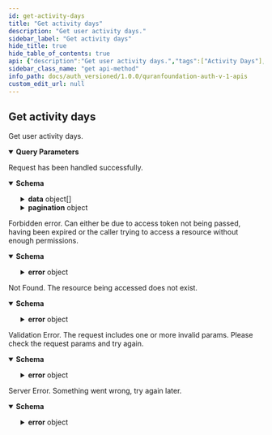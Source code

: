 ```yaml
---
id: get-activity-days
title: "Get activity days"
description: "Get user activity days."
sidebar_label: "Get activity days"
hide_title: true
hide_table_of_contents: true
api: {"description":"Get user activity days.","tags":["Activity Days"],"parameters":[{"in":"query","name":"from","schema":{"type":"string","pattern":"^\\d{4}-\\d{2}-\\d{2}$","description":"The start date of the activity days","example":"2023-09-01"},"description":"The start date of the activity days"},{"in":"query","name":"to","schema":{"type":"string","pattern":"^\\d{4}-\\d{2}-\\d{2}$","description":"The last date of the activity days","example":"2023-09-31"},"description":"The last date of the activity days"},{"in":"query","name":"dateOrderBy","schema":{"type":"string","enum":["asc","desc"],"description":"Order by activity day's date","example":"desc","default":"desc"},"description":"Order by activity day's date"},{"in":"query","name":"type","schema":{"type":"string","enum":["QURAN"],"description":"The type of the activity day","example":"QURAN"},"description":"The type of the activity day"},{"in":"query","name":"last","schema":{"type":"integer","minimum":1,"maximum":20,"description":"The number of items to be fetched. Should be used together with `before`","example":10},"description":"The number of items to be fetched. Should be used together with `before`"},{"in":"query","name":"first","schema":{"type":"integer","minimum":1,"maximum":20,"oneOf":[{"type":"integer"}],"description":"The number of items to be fetched.","example":10},"description":"The number of items to be fetched."},{"in":"query","name":"after","schema":{"type":"string","oneOf":[{"type":"string"}],"description":"The cursor after which you want to get the next page of items. Should be used together with `first`","example":"clpw2xfuh0000ydof0baqd1cs"},"description":"The cursor after which you want to get the next page of items. Should be used together with `first`"},{"in":"query","name":"before","schema":{"type":"string","oneOf":[{"type":"string"}],"description":"The cursor before which the previous page of items will be fetched. Should be used together with `last`","example":"clpw2xfui0001ydof4ywj9zjb"},"description":"The cursor before which the previous page of items will be fetched. Should be used together with `last`"}],"responses":{"200":{"description":"Request has been handled successfully.","content":{"application/json":{"schema":{"type":"object","properties":{"success":{"type":"boolean","example":true},"data":{"type":"array","items":{"type":"object","properties":{"id":{"type":"string","description":"The id of the activity day.","example":"clpw2xfwt0004ydofbrap6bt2"},"date":{"type":"string","pattern":"^\\d{4}-\\d{2}-\\d{2}$","description":"The date of the activity day.","example":"2023-09-31"},"progress":{"type":"number","format":"float","minimum":0,"maximum":1,"description":"The progress of the reading goal of that activity day (if the user has a reading goal on that day).","example":0.695},"type":{"type":"string","enum":["QURAN"],"description":"The type of the activity day","example":"QURAN"},"ranges":{"oneOf":[{"type":"array","items":{"type":"string","pattern":"^(\\d+:\\d+-\\d+:\\d+(?:,\\d+:\\d+-\\d+:\\d+)*)$","description":"a comma separated string of Ayah ranges e.g. 1:1-1:2","example":"1:1-1:2"}}],"description":"The ranges read on that day (will be included only when the type is QURAN)","example":["1:1-1:2"]},"pagesRead":{"oneOf":[{"type":"number","format":"float"}],"description":"The number of pages read on that day (will be included only when the type is QURAN)","example":1.637041020126048},"secondsRead":{"oneOf":[{"type":"integer"}],"description":"The number of seconds spent reading on that day (will be included only when the type is QURAN)","example":417},"versesRead":{"oneOf":[{"type":"integer"}],"description":"The number of Ayahs read on that day (will be included only when the type is QURAN)","example":24},"manuallyAddedSeconds":{"oneOf":[{"type":"integer"}],"description":"The number of seconds spent reading that was manually input by the user and not auto-tracked (will be included only when the type is QURAN)","example":24},"dailyTargetPages":{"oneOf":[{"type":"number","format":"float"}],"description":"The number of pages user should read on that day to meet their goal's target if a goal was set (will be included only when the type is QURAN)","example":1.637041020126048},"dailyTargetSeconds":{"oneOf":[{"type":"integer"}],"description":"The number of seconds user should read on that day to meet their goal's target if a goal was set (will be included only when the type is QURAN)","example":5},"dailyTargetRanges":{"oneOf":[{"type":"array","items":{"type":"string","pattern":"^(\\d+:\\d+-\\d+:\\d+(?:,\\d+:\\d+-\\d+:\\d+)*)$","description":"a comma separated string of Ayah ranges e.g. 1:1-1:2","example":"1:1-1:2"}}],"description":"The range of Ayahs user should read on that day to meet their goal's target if a goal was set (will be included only when the type is QURAN)","example":["1:1-1:2"]},"remainingDailyTargetRanges":{"oneOf":[{"type":"array","items":{"type":"string","pattern":"^(\\d+:\\d+-\\d+:\\d+(?:,\\d+:\\d+-\\d+:\\d+)*)$","description":"a comma separated string of Ayah ranges e.g. 1:1-1:2","example":"1:1-1:2"}}],"description":"The remaining range of Ayahs user should read on that day to meet their goal's target if a goal was set (will be included only when the type is QURAN)","example":["1:1-1:2"]},"mushafId":{"type":"integer","enum":[1,2,3,4,5,6,7,11],"description":"The mushaf used to read on that day (will be included only when the type is QURAN) \n\nThe id of the Mushaf being used. \n\n1 = QCFV2 \n\n  2 = QCFV1 \n\n  3 = Indopak \n\n  4 = UthmaniHafs \n\n  5 = KFGQPCHAFS \n\n  6 = Indopak15Lines \n\n  7 = Indopak16Lines \n\n  11 = Tajweeed"}},"required":["id","date","progress","type","mushafId"],"additionalProperties":false}},"pagination":{"type":"object","properties":{"startCursor":{"type":"string","example":"clpw2xfui0002ydofagecb7qh"},"endCursor":{"type":"string","example":"clpw2xfuj0003ydof8cy48ncu"},"hasNextPage":{"type":"boolean","example":true},"hasPreviousPage":{"type":"boolean","example":false}},"additionalProperties":false}},"additionalProperties":false}}}},"403":{"description":"Forbidden error. Can either be due to access token not being passed, having been expired or the caller trying to access a resource without enough permissions.","content":{"application/json":{"schema":{"type":"object","properties":{"success":{"type":"boolean","example":false},"error":{"type":"object","properties":{"code":{"type":"string","example":"ForbiddenError"},"message":{"type":"string","example":"Token expired"}}}},"additionalProperties":false}}}},"404":{"description":"Not Found. The resource being accessed does not exist.","content":{"application/json":{"schema":{"type":"object","properties":{"success":{"type":"boolean","example":false},"error":{"type":"object","properties":{"code":{"type":"string","example":"NotFoundError"},"message":{"type":"string","example":"The resource you're looking for does not exist"}}}},"additionalProperties":false}}}},"422":{"description":"Validation Error. The request includes one or more invalid params. Please check the request params and try again.","content":{"application/json":{"schema":{"type":"object","properties":{"success":{"type":"boolean","example":false},"error":{"type":"object","properties":{"code":{"type":"string","example":"ValidationError"},"message":{"type":"string","example":"`id` is required"}}}},"additionalProperties":false}}}},"500":{"description":"Server Error. Something went wrong, try again later.","content":{"application/json":{"schema":{"type":"object","properties":{"success":{"type":"boolean","example":false},"error":{"type":"object","properties":{"code":{"type":"string","example":"ServerError"},"message":{"type":"string","example":"Something went wrong"}}}},"additionalProperties":false}}}}},"method":"get","path":"/v1/activity-days/","servers":[{"url":"https://auth.quran.com","description":"Production Server"}],"security":[{"ApiKeyAuth":[]}],"securitySchemes":{"ApiKeyAuth":{"type":"apiKey","in":"header","name":"o_t_h"},"bearer":{"scheme":"bearer","type":"http"}},"info":{"title":"QuranFoundation Auth V1 APIs","version":"1.0.0","description":"User-account related APIs that can be used after having a valid access token as a result of a successful Oauth2 flow. See [OAuth2 Intro](/docs/tutorials/oidc/getting-started-with-oauth2) for more details. \n\n ## Pagination \n\n We are using cursor based pagination. The pagination query params consist of `first`,`after`, `before` and `last`. \n\n Example \n - `first: 10` will give you first 10 items \n - `first: 10, after: xyz` will give you first 10 items after the item with id `xyz` \n - `last: 10` will give you the last 10 items \n - `last: 10, before: xyz` will give you the last 10 items before the item with id `xyz` \n\n The only possible combinations are `first + after` or `last + before`. They should not be used together"},"postman":{"name":"Get activity days","description":{"content":"Get user activity days.","type":"text/plain"},"url":{"path":["v1","activity-days",""],"host":["{{baseUrl}}"],"query":[{"disabled":false,"description":{"content":"The start date of the activity days","type":"text/plain"},"key":"from","value":""},{"disabled":false,"description":{"content":"The last date of the activity days","type":"text/plain"},"key":"to","value":""},{"disabled":false,"description":{"content":"Order by activity day's date","type":"text/plain"},"key":"dateOrderBy","value":""},{"disabled":false,"description":{"content":"The type of the activity day","type":"text/plain"},"key":"type","value":""},{"disabled":false,"description":{"content":"The number of items to be fetched. Should be used together with `before`","type":"text/plain"},"key":"last","value":""},{"disabled":false,"description":{"content":"The number of items to be fetched.","type":"text/plain"},"key":"first","value":""},{"disabled":false,"description":{"content":"The cursor after which you want to get the next page of items. Should be used together with `first`","type":"text/plain"},"key":"after","value":""},{"disabled":false,"description":{"content":"The cursor before which the previous page of items will be fetched. Should be used together with `last`","type":"text/plain"},"key":"before","value":""}],"variable":[]},"header":[{"key":"Accept","value":"application/json"}],"method":"GET"}}
sidebar_class_name: "get api-method"
info_path: docs/auth_versioned/1.0.0/quranfoundation-auth-v-1-apis
custom_edit_url: null
---
```



## Get activity days



Get user activity days.

<details style={{"marginBottom":"1rem"}} data-collapsed={false} open={true}><summary style={{}}><strong>Query Parameters</strong></summary><div><ul><ParamsItem className={"paramsItem"} param={{"in":"query","name":"from","schema":{"type":"string","pattern":"^\\d{4}-\\d{2}-\\d{2}$","description":"The start date of the activity days","example":"2023-09-01"},"description":"The start date of the activity days"}}></ParamsItem><ParamsItem className={"paramsItem"} param={{"in":"query","name":"to","schema":{"type":"string","pattern":"^\\d{4}-\\d{2}-\\d{2}$","description":"The last date of the activity days","example":"2023-09-31"},"description":"The last date of the activity days"}}></ParamsItem><ParamsItem className={"paramsItem"} param={{"in":"query","name":"dateOrderBy","schema":{"type":"string","enum":["asc","desc"],"description":"Order by activity day's date","example":"desc","default":"desc"},"description":"Order by activity day's date"}}></ParamsItem><ParamsItem className={"paramsItem"} param={{"in":"query","name":"type","schema":{"type":"string","enum":["QURAN"],"description":"The type of the activity day","example":"QURAN"},"description":"The type of the activity day"}}></ParamsItem><ParamsItem className={"paramsItem"} param={{"in":"query","name":"last","schema":{"type":"integer","minimum":1,"maximum":20,"description":"The number of items to be fetched. Should be used together with `before`","example":10},"description":"The number of items to be fetched. Should be used together with `before`"}}></ParamsItem><ParamsItem className={"paramsItem"} param={{"in":"query","name":"first","schema":{"type":"integer","minimum":1,"maximum":20,"oneOf":[{"type":"integer"}],"description":"The number of items to be fetched.","example":10},"description":"The number of items to be fetched."}}></ParamsItem><ParamsItem className={"paramsItem"} param={{"in":"query","name":"after","schema":{"type":"string","oneOf":[{"type":"string"}],"description":"The cursor after which you want to get the next page of items. Should be used together with `first`","example":"clpw2xfuh0000ydof0baqd1cs"},"description":"The cursor after which you want to get the next page of items. Should be used together with `first`"}}></ParamsItem><ParamsItem className={"paramsItem"} param={{"in":"query","name":"before","schema":{"type":"string","oneOf":[{"type":"string"}],"description":"The cursor before which the previous page of items will be fetched. Should be used together with `last`","example":"clpw2xfui0001ydof4ywj9zjb"},"description":"The cursor before which the previous page of items will be fetched. Should be used together with `last`"}}></ParamsItem></ul></div></details><div><ApiTabs><TabItem label={"200"} value={"200"}><div>

Request has been handled successfully.

</div><div><MimeTabs schemaType={"response"}><TabItem label={"application/json"} value={"application/json"}><SchemaTabs><TabItem label={"Schema"} value={"Schema"}><details style={{}} data-collapsed={false} open={true}><summary style={{"textAlign":"left"}}><strong>Schema</strong></summary><div style={{"textAlign":"left","marginLeft":"1rem"}}></div><ul style={{"marginLeft":"1rem"}}><SchemaItem collapsible={false} name={"success"} required={false} schemaName={"boolean"} qualifierMessage={undefined} schema={{"type":"boolean","example":true}}></SchemaItem><SchemaItem collapsible={true} className={"schemaItem"}><details style={{}}><summary style={{}}><strong>data</strong><span style={{"opacity":"0.6"}}> object[]</span></summary><div style={{"marginLeft":"1rem"}}><li><div style={{"fontSize":"var(--ifm-code-font-size)","opacity":"0.6","marginLeft":"-.5rem","paddingBottom":".5rem"}}>Array [</div></li><SchemaItem collapsible={false} name={"id"} required={true} schemaName={"string"} qualifierMessage={undefined} schema={{"type":"string","description":"The id of the activity day.","example":"clpw2xfwt0004ydofbrap6bt2"}}></SchemaItem><SchemaItem collapsible={false} name={"date"} required={true} schemaName={"string"} qualifierMessage={"**Possible values:** Value must match regular expression `^\\d{4}-\\d{2}-\\d{2}$`"} schema={{"type":"string","pattern":"^\\d{4}-\\d{2}-\\d{2}$","description":"The date of the activity day.","example":"2023-09-31"}}></SchemaItem><SchemaItem collapsible={false} name={"progress"} required={true} schemaName={"float"} qualifierMessage={"**Possible values:** `<= 1`"} schema={{"type":"number","format":"float","minimum":0,"maximum":1,"description":"The progress of the reading goal of that activity day (if the user has a reading goal on that day).","example":0.695}}></SchemaItem><SchemaItem collapsible={false} name={"type"} required={true} schemaName={"string"} qualifierMessage={"**Possible values:** [`QURAN`]"} schema={{"type":"string","enum":["QURAN"],"description":"The type of the activity day","example":"QURAN"}}></SchemaItem><SchemaItem collapsible={true} className={"schemaItem"}><details style={{}}><summary style={{}}><strong>ranges</strong><span style={{"opacity":"0.6"}}> object</span></summary><div style={{"marginLeft":"1rem"}}><div style={{"marginTop":".5rem","marginBottom":".5rem"}}>

The ranges read on that day (will be included only when the type is QURAN)

</div></div><div><span className={"badge badge--info"}>oneOf</span><SchemaTabs><TabItem label={"array"} value={"0-property"}><p>array</p><div style={{"marginTop":".5rem","marginBottom":".5rem"}}>

The ranges read on that day (will be included only when the type is QURAN)

</div></TabItem></SchemaTabs></div></details></SchemaItem><SchemaItem collapsible={true} className={"schemaItem"}><details style={{}}><summary style={{}}><strong>pagesRead</strong><span style={{"opacity":"0.6"}}> object</span></summary><div style={{"marginLeft":"1rem"}}><div style={{"marginTop":".5rem","marginBottom":".5rem"}}>

The number of pages read on that day (will be included only when the type is QURAN)

</div></div><div><span className={"badge badge--info"}>oneOf</span><SchemaTabs><TabItem label={"number"} value={"0-property"}><p>number</p><div style={{"marginTop":".5rem","marginBottom":".5rem"}}>

The number of pages read on that day (will be included only when the type is QURAN)

</div></TabItem></SchemaTabs></div></details></SchemaItem><SchemaItem collapsible={true} className={"schemaItem"}><details style={{}}><summary style={{}}><strong>secondsRead</strong><span style={{"opacity":"0.6"}}> object</span></summary><div style={{"marginLeft":"1rem"}}><div style={{"marginTop":".5rem","marginBottom":".5rem"}}>

The number of seconds spent reading on that day (will be included only when the type is QURAN)

</div></div><div><span className={"badge badge--info"}>oneOf</span><SchemaTabs><TabItem label={"integer"} value={"0-property"}><p>integer</p><div style={{"marginTop":".5rem","marginBottom":".5rem"}}>

The number of seconds spent reading on that day (will be included only when the type is QURAN)

</div></TabItem></SchemaTabs></div></details></SchemaItem><SchemaItem collapsible={true} className={"schemaItem"}><details style={{}}><summary style={{}}><strong>versesRead</strong><span style={{"opacity":"0.6"}}> object</span></summary><div style={{"marginLeft":"1rem"}}><div style={{"marginTop":".5rem","marginBottom":".5rem"}}>

The number of Ayahs read on that day (will be included only when the type is QURAN)

</div></div><div><span className={"badge badge--info"}>oneOf</span><SchemaTabs><TabItem label={"integer"} value={"0-property"}><p>integer</p><div style={{"marginTop":".5rem","marginBottom":".5rem"}}>

The number of Ayahs read on that day (will be included only when the type is QURAN)

</div></TabItem></SchemaTabs></div></details></SchemaItem><SchemaItem collapsible={true} className={"schemaItem"}><details style={{}}><summary style={{}}><strong>manuallyAddedSeconds</strong><span style={{"opacity":"0.6"}}> object</span></summary><div style={{"marginLeft":"1rem"}}><div style={{"marginTop":".5rem","marginBottom":".5rem"}}>

The number of seconds spent reading that was manually input by the user and not auto-tracked (will be included only when the type is QURAN)

</div></div><div><span className={"badge badge--info"}>oneOf</span><SchemaTabs><TabItem label={"integer"} value={"0-property"}><p>integer</p><div style={{"marginTop":".5rem","marginBottom":".5rem"}}>

The number of seconds spent reading that was manually input by the user and not auto-tracked (will be included only when the type is QURAN)

</div></TabItem></SchemaTabs></div></details></SchemaItem><SchemaItem collapsible={true} className={"schemaItem"}><details style={{}}><summary style={{}}><strong>dailyTargetPages</strong><span style={{"opacity":"0.6"}}> object</span></summary><div style={{"marginLeft":"1rem"}}><div style={{"marginTop":".5rem","marginBottom":".5rem"}}>

The number of pages user should read on that day to meet their goal's target if a goal was set (will be included only when the type is QURAN)

</div></div><div><span className={"badge badge--info"}>oneOf</span><SchemaTabs><TabItem label={"number"} value={"0-property"}><p>number</p><div style={{"marginTop":".5rem","marginBottom":".5rem"}}>

The number of pages user should read on that day to meet their goal's target if a goal was set (will be included only when the type is QURAN)

</div></TabItem></SchemaTabs></div></details></SchemaItem><SchemaItem collapsible={true} className={"schemaItem"}><details style={{}}><summary style={{}}><strong>dailyTargetSeconds</strong><span style={{"opacity":"0.6"}}> object</span></summary><div style={{"marginLeft":"1rem"}}><div style={{"marginTop":".5rem","marginBottom":".5rem"}}>

The number of seconds user should read on that day to meet their goal's target if a goal was set (will be included only when the type is QURAN)

</div></div><div><span className={"badge badge--info"}>oneOf</span><SchemaTabs><TabItem label={"integer"} value={"0-property"}><p>integer</p><div style={{"marginTop":".5rem","marginBottom":".5rem"}}>

The number of seconds user should read on that day to meet their goal's target if a goal was set (will be included only when the type is QURAN)

</div></TabItem></SchemaTabs></div></details></SchemaItem><SchemaItem collapsible={true} className={"schemaItem"}><details style={{}}><summary style={{}}><strong>dailyTargetRanges</strong><span style={{"opacity":"0.6"}}> object</span></summary><div style={{"marginLeft":"1rem"}}><div style={{"marginTop":".5rem","marginBottom":".5rem"}}>

The range of Ayahs user should read on that day to meet their goal's target if a goal was set (will be included only when the type is QURAN)

</div></div><div><span className={"badge badge--info"}>oneOf</span><SchemaTabs><TabItem label={"array"} value={"0-property"}><p>array</p><div style={{"marginTop":".5rem","marginBottom":".5rem"}}>

The range of Ayahs user should read on that day to meet their goal's target if a goal was set (will be included only when the type is QURAN)

</div></TabItem></SchemaTabs></div></details></SchemaItem><SchemaItem collapsible={true} className={"schemaItem"}><details style={{}}><summary style={{}}><strong>remainingDailyTargetRanges</strong><span style={{"opacity":"0.6"}}> object</span></summary><div style={{"marginLeft":"1rem"}}><div style={{"marginTop":".5rem","marginBottom":".5rem"}}>

The remaining range of Ayahs user should read on that day to meet their goal's target if a goal was set (will be included only when the type is QURAN)

</div></div><div><span className={"badge badge--info"}>oneOf</span><SchemaTabs><TabItem label={"array"} value={"0-property"}><p>array</p><div style={{"marginTop":".5rem","marginBottom":".5rem"}}>

The remaining range of Ayahs user should read on that day to meet their goal's target if a goal was set (will be included only when the type is QURAN)

</div></TabItem></SchemaTabs></div></details></SchemaItem><SchemaItem collapsible={false} name={"mushafId"} required={true} schemaName={"integer"} qualifierMessage={"**Possible values:** [`1`, `2`, `3`, `4`, `5`, `6`, `7`, `11`]"} schema={{"type":"integer","enum":[1,2,3,4,5,6,7,11],"description":"The mushaf used to read on that day (will be included only when the type is QURAN) \n\nThe id of the Mushaf being used. \n\n1 = QCFV2 \n\n  2 = QCFV1 \n\n  3 = Indopak \n\n  4 = UthmaniHafs \n\n  5 = KFGQPCHAFS \n\n  6 = Indopak15Lines \n\n  7 = Indopak16Lines \n\n  11 = Tajweeed"}}></SchemaItem><li><div style={{"fontSize":"var(--ifm-code-font-size)","opacity":"0.6","marginLeft":"-.5rem"}}>]</div></li></div></details></SchemaItem><SchemaItem collapsible={true} className={"schemaItem"}><details style={{}}><summary style={{}}><strong>pagination</strong><span style={{"opacity":"0.6"}}> object</span></summary><div style={{"marginLeft":"1rem"}}><SchemaItem collapsible={false} name={"startCursor"} required={false} schemaName={"string"} qualifierMessage={undefined} schema={{"type":"string","example":"clpw2xfui0002ydofagecb7qh"}}></SchemaItem><SchemaItem collapsible={false} name={"endCursor"} required={false} schemaName={"string"} qualifierMessage={undefined} schema={{"type":"string","example":"clpw2xfuj0003ydof8cy48ncu"}}></SchemaItem><SchemaItem collapsible={false} name={"hasNextPage"} required={false} schemaName={"boolean"} qualifierMessage={undefined} schema={{"type":"boolean","example":true}}></SchemaItem><SchemaItem collapsible={false} name={"hasPreviousPage"} required={false} schemaName={"boolean"} qualifierMessage={undefined} schema={{"type":"boolean","example":false}}></SchemaItem></div></details></SchemaItem></ul></details></TabItem><TabItem label={"Example (from schema)"} value={"Example (from schema)"}><ResponseSamples responseExample={"{\n  \"success\": true,\n  \"data\": [\n    {\n      \"id\": \"clpw2xfwt0004ydofbrap6bt2\",\n      \"date\": \"2023-09-31\",\n      \"progress\": 0.695,\n      \"type\": \"QURAN\",\n      \"ranges\": [\n        \"1:1-1:2\"\n      ],\n      \"pagesRead\": 0,\n      \"secondsRead\": 0,\n      \"versesRead\": 0,\n      \"manuallyAddedSeconds\": 0,\n      \"dailyTargetPages\": 0,\n      \"dailyTargetSeconds\": 0,\n      \"dailyTargetRanges\": [\n        \"1:1-1:2\"\n      ],\n      \"remainingDailyTargetRanges\": [\n        \"1:1-1:2\"\n      ],\n      \"mushafId\": 1\n    }\n  ],\n  \"pagination\": {\n    \"startCursor\": \"clpw2xfui0002ydofagecb7qh\",\n    \"endCursor\": \"clpw2xfuj0003ydof8cy48ncu\",\n    \"hasNextPage\": true,\n    \"hasPreviousPage\": false\n  }\n}"} language={"json"}></ResponseSamples></TabItem></SchemaTabs></TabItem></MimeTabs></div></TabItem><TabItem label={"403"} value={"403"}><div>

Forbidden error. Can either be due to access token not being passed, having been expired or the caller trying to access a resource without enough permissions.

</div><div><MimeTabs schemaType={"response"}><TabItem label={"application/json"} value={"application/json"}><SchemaTabs><TabItem label={"Schema"} value={"Schema"}><details style={{}} data-collapsed={false} open={true}><summary style={{"textAlign":"left"}}><strong>Schema</strong></summary><div style={{"textAlign":"left","marginLeft":"1rem"}}></div><ul style={{"marginLeft":"1rem"}}><SchemaItem collapsible={false} name={"success"} required={false} schemaName={"boolean"} qualifierMessage={undefined} schema={{"type":"boolean","example":false}}></SchemaItem><SchemaItem collapsible={true} className={"schemaItem"}><details style={{}}><summary style={{}}><strong>error</strong><span style={{"opacity":"0.6"}}> object</span></summary><div style={{"marginLeft":"1rem"}}><SchemaItem collapsible={false} name={"code"} required={false} schemaName={"string"} qualifierMessage={undefined} schema={{"type":"string","example":"ForbiddenError"}}></SchemaItem><SchemaItem collapsible={false} name={"message"} required={false} schemaName={"string"} qualifierMessage={undefined} schema={{"type":"string","example":"Token expired"}}></SchemaItem></div></details></SchemaItem></ul></details></TabItem><TabItem label={"Example (from schema)"} value={"Example (from schema)"}><ResponseSamples responseExample={"{\n  \"success\": false,\n  \"error\": {\n    \"code\": \"ForbiddenError\",\n    \"message\": \"Token expired\"\n  }\n}"} language={"json"}></ResponseSamples></TabItem></SchemaTabs></TabItem></MimeTabs></div></TabItem><TabItem label={"404"} value={"404"}><div>

Not Found. The resource being accessed does not exist.

</div><div><MimeTabs schemaType={"response"}><TabItem label={"application/json"} value={"application/json"}><SchemaTabs><TabItem label={"Schema"} value={"Schema"}><details style={{}} data-collapsed={false} open={true}><summary style={{"textAlign":"left"}}><strong>Schema</strong></summary><div style={{"textAlign":"left","marginLeft":"1rem"}}></div><ul style={{"marginLeft":"1rem"}}><SchemaItem collapsible={false} name={"success"} required={false} schemaName={"boolean"} qualifierMessage={undefined} schema={{"type":"boolean","example":false}}></SchemaItem><SchemaItem collapsible={true} className={"schemaItem"}><details style={{}}><summary style={{}}><strong>error</strong><span style={{"opacity":"0.6"}}> object</span></summary><div style={{"marginLeft":"1rem"}}><SchemaItem collapsible={false} name={"code"} required={false} schemaName={"string"} qualifierMessage={undefined} schema={{"type":"string","example":"NotFoundError"}}></SchemaItem><SchemaItem collapsible={false} name={"message"} required={false} schemaName={"string"} qualifierMessage={undefined} schema={{"type":"string","example":"The resource you're looking for does not exist"}}></SchemaItem></div></details></SchemaItem></ul></details></TabItem><TabItem label={"Example (from schema)"} value={"Example (from schema)"}><ResponseSamples responseExample={"{\n  \"success\": false,\n  \"error\": {\n    \"code\": \"NotFoundError\",\n    \"message\": \"The resource you're looking for does not exist\"\n  }\n}"} language={"json"}></ResponseSamples></TabItem></SchemaTabs></TabItem></MimeTabs></div></TabItem><TabItem label={"422"} value={"422"}><div>

Validation Error. The request includes one or more invalid params. Please check the request params and try again.

</div><div><MimeTabs schemaType={"response"}><TabItem label={"application/json"} value={"application/json"}><SchemaTabs><TabItem label={"Schema"} value={"Schema"}><details style={{}} data-collapsed={false} open={true}><summary style={{"textAlign":"left"}}><strong>Schema</strong></summary><div style={{"textAlign":"left","marginLeft":"1rem"}}></div><ul style={{"marginLeft":"1rem"}}><SchemaItem collapsible={false} name={"success"} required={false} schemaName={"boolean"} qualifierMessage={undefined} schema={{"type":"boolean","example":false}}></SchemaItem><SchemaItem collapsible={true} className={"schemaItem"}><details style={{}}><summary style={{}}><strong>error</strong><span style={{"opacity":"0.6"}}> object</span></summary><div style={{"marginLeft":"1rem"}}><SchemaItem collapsible={false} name={"code"} required={false} schemaName={"string"} qualifierMessage={undefined} schema={{"type":"string","example":"ValidationError"}}></SchemaItem><SchemaItem collapsible={false} name={"message"} required={false} schemaName={"string"} qualifierMessage={undefined} schema={{"type":"string","example":"`id` is required"}}></SchemaItem></div></details></SchemaItem></ul></details></TabItem><TabItem label={"Example (from schema)"} value={"Example (from schema)"}><ResponseSamples responseExample={"{\n  \"success\": false,\n  \"error\": {\n    \"code\": \"ValidationError\",\n    \"message\": \"`id` is required\"\n  }\n}"} language={"json"}></ResponseSamples></TabItem></SchemaTabs></TabItem></MimeTabs></div></TabItem><TabItem label={"500"} value={"500"}><div>

Server Error. Something went wrong, try again later.

</div><div><MimeTabs schemaType={"response"}><TabItem label={"application/json"} value={"application/json"}><SchemaTabs><TabItem label={"Schema"} value={"Schema"}><details style={{}} data-collapsed={false} open={true}><summary style={{"textAlign":"left"}}><strong>Schema</strong></summary><div style={{"textAlign":"left","marginLeft":"1rem"}}></div><ul style={{"marginLeft":"1rem"}}><SchemaItem collapsible={false} name={"success"} required={false} schemaName={"boolean"} qualifierMessage={undefined} schema={{"type":"boolean","example":false}}></SchemaItem><SchemaItem collapsible={true} className={"schemaItem"}><details style={{}}><summary style={{}}><strong>error</strong><span style={{"opacity":"0.6"}}> object</span></summary><div style={{"marginLeft":"1rem"}}><SchemaItem collapsible={false} name={"code"} required={false} schemaName={"string"} qualifierMessage={undefined} schema={{"type":"string","example":"ServerError"}}></SchemaItem><SchemaItem collapsible={false} name={"message"} required={false} schemaName={"string"} qualifierMessage={undefined} schema={{"type":"string","example":"Something went wrong"}}></SchemaItem></div></details></SchemaItem></ul></details></TabItem><TabItem label={"Example (from schema)"} value={"Example (from schema)"}><ResponseSamples responseExample={"{\n  \"success\": false,\n  \"error\": {\n    \"code\": \"ServerError\",\n    \"message\": \"Something went wrong\"\n  }\n}"} language={"json"}></ResponseSamples></TabItem></SchemaTabs></TabItem></MimeTabs></div></TabItem></ApiTabs></div>
      